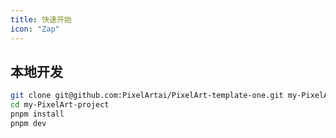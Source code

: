 ```yaml
---
title: 快速开始
icon: "Zap"
---
```


## 本地开发

```bash
git clone git@github.com:PixelArtai/PixelArt-template-one.git my-PixelArt-project
cd my-PixelArt-project
pnpm install
pnpm dev
```
